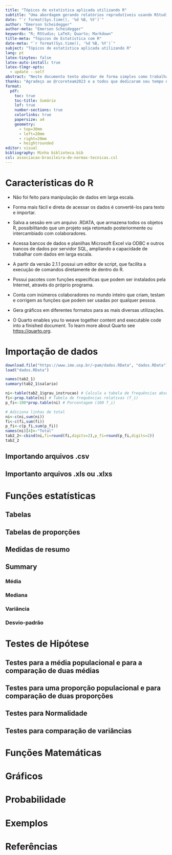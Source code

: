 ```yaml
---
title: "Tópicos de estatística aplicada utilizando R"
subtitle: "Uma abordagem gerando relatórios reprodutíveis usando RStudio, $LaTeX$, RMarkdown e Quarto"
date: "`r format(Sys.time(), '%d %B, %Y')`"
author: "Emerson Scheidegger"
author-meta: "Emerson Scheidegger"
keywords: "R; RStudio; LaTeX; Quarto; Markdown"
title-meta: "Tópicos de Estatística com R"
date-meta: "`r format(Sys.time(), '%d %B, %Y')`"
subject: "Tópicos de estatística aplicada utilizando R"
lang: pt
latex-tinytex: false
latex-auto-install: true
latex-tlmgr-opts: 
  - update --self
abstract: "Neste documento tento abordar de forma simples como trabalhar com a Regressão Linear Simples utilizando a linguagem R e a suíte do RStudio. Para gerar este documento utilizei o Rstudio + RMarkdown + LaTex + Quarto."
thanks: "Agradeço ao @rcoreteam2023 e a todos que dedicaram seu tempo no desenvolvimento de funções e pacotes para o ambiente RStudio principalmente a Yihui Xie <https://yihui.org> pela milhares de horas dedicadas a melhorar nossas vidas." 
format: 
  pdf:
    toc: true
    toc-title: Sumário
    lof: true
    number-sections: true
    colorlinks: true
    papersize: a4
    geometry:
      - top=30mm
      - left=20mm
      - right=20mm
      - heightrounded
editor: visual
bibliography: Minha biblioteca.bib
csl: associacao-brasileira-de-normas-tecnicas.csl
---
```


\newpage

# Características do R

-   Não foi feito para manipulação de dados em larga escala.

-   Forma mais fácil e direta de acessar os dados é convertê-los para texto e importar.

-   Salva a sessão em um arquivo .RDATA, que armazena todos os objetos R, possibilitando que um projeto seja retomado posteriormente ou intercambiado com colaboradores.

-   Acessa bancos de dados e planilhas Microsoft Excel via ODBC e outros bancos de dados por servidor SQL, ampliando a capacidade de trabalhar com dados em larga escala.

-   A partir da versão 2.1.1 possui um editor de script, que facilita a execução de comandos diretamente de dentro do R.

-   Possui pacotes com funções específicas que podem ser instalados pela Internet, através do próprio programa.

-   Conta com inúmeros colaboradores no mundo inteiro que criam, testam e corrigem as funções que podem ser usadas por qualquer pessoa.

-   Gera gráficos em diferentes formatos para as mais diversas utilizações.

-   O Quarto enables you to weave together content and executable code into a finished document. To learn more about Quarto see <https://quarto.org>. \newpage

# Importação de dados

```r
download.file("https://www.ime.usp.br/~pam/dados.RData", "dados.RData") 
load("dados.RData")

names(tab2_1)
summary(tab2_1$salario)

ni<-table(tab2_1$grau_instrucao) # Calcula a tabela de frequências absolutas e armazena o resultado em 'mytab'
fi<-prop.table(ni) # Tabela de frequências relativas (f_i)
p_fi<-100*prop.table(ni) # Porcentagem (100 f_i)

# Adiciona linhas de total
ni<-c(ni,sum(ni)) 
fi<-c(fi,sum(fi))
p_fi<-c(p_fi,sum(p_fi))
names(ni)[4]<-"Total"
tab2_2<-cbind(ni,fi=round(fi,digits=2),p_fi=round(p_fi,digits=2))
tab2_2
```

## Importando arquivos .csv

## Importanto arquivos .xls ou .xlxs

# Funções estatísticas

## Tabelas

## Tabelas de proporções

## Medidas de resumo

## Summary

### Média

### Mediana

### Variância

### Desvio-padrão

# Testes de Hipótese

## Testes para a média populacional e para a comparação de duas médias

## Testes para uma proporção populacional e para comparação de duas proporções

## Testes para Normalidade

## Testes para comparação de variâncias

# Funções Matemáticas

# Gráficos

# Probabilidade

# Exemplos

# Referências
